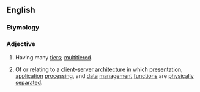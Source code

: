 ==English==
{{wikipedia}}

===Etymology===
{{prefix|en|multi|tier}}

===Adjective===
{{en-adj|-}}

# Having many [[tier]]s; [[multitiered]].
# {{lb|en|software engineering}} Of or relating to a [[client]]–[[server]] [[architecture]] in which [[presentation]], [[application]] [[processing]], and [[data]] [[management]] [[function]]s are [[physically]] [[separate]]d.
#: {{syn|en|n-tier}}